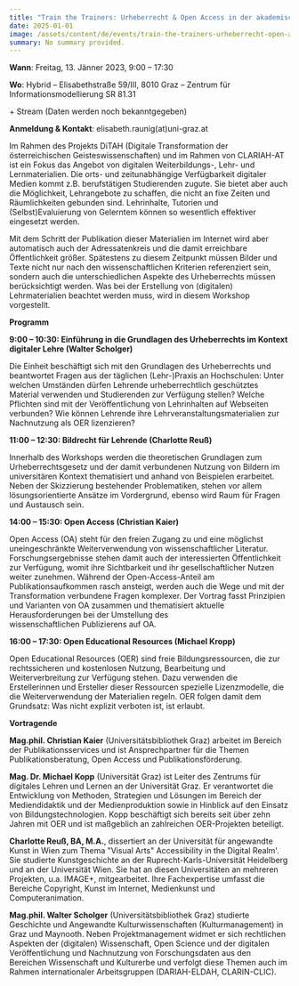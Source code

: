 ```yaml
---
title: "Train the Trainers: Urheberrecht & Open Access in der akademischen Lehre"
date: 2025-01-01
image: /assets/content/de/events/train-the-trainers-urheberrecht-open-access-in-der-akademischen-lehre/image.png
summary: No summary provided.
---
```


**Wann**: Freitag, 13. Jänner 2023, 9:00 – 17:30

**Wo**: Hybrid – Elisabethstraße 59/III, 8010 Graz – Zentrum für Informationsmodellierung SR 81.31

\+ Stream (Daten werden noch bekanntgegeben)

**Anmeldung & Kontakt**: elisabeth.raunig(at)uni-graz.at

Im Rahmen des Projekts DiTAH (Digitale Transformation der österreichischen Geisteswissenschaften) und im Rahmen von CLARIAH-AT ist ein Fokus das Angebot von digitalen Weiterbildungs-, Lehr- und Lernmaterialien. Die orts- und zeitunabhängige Verfügbarkeit digitaler Medien kommt z.B. berufstätigen Studierenden zugute. Sie bietet aber auch die Möglichkeit, Lehrangebote zu schaffen, die nicht an fixe Zeiten und Räumlichkeiten gebunden sind. Lehrinhalte, Tutorien und (Selbst)Evaluierung von Gelerntem können so wesentlich effektiver eingesetzt werden.

Mit dem Schritt der Publikation dieser Materialien im Internet wird aber automatisch auch der Adressatenkreis und die damit erreichbare Öffentlichkeit größer. Spätestens zu diesem Zeitpunkt müssen Bilder und Texte nicht nur nach den wissenschaftlichen Kriterien referenziert sein, sondern auch die unterschiedlichen Aspekte des Urheberrechts müssen berücksichtigt werden. Was bei der Erstellung von (digitalen) Lehrmaterialien beachtet werden muss, wird in diesem Workshop vorgestellt.

**Programm**

**9:00 – 10:30: Einführung in die Grundlagen des Urheberrechts im Kontext digitaler Lehre (Walter Scholger)**

Die Einheit beschäftigt sich mit den Grundlagen des Urheberrechts und beantwortet Fragen aus der täglichen (Lehr-)Praxis an Hochschulen: Unter welchen Umständen dürfen Lehrende urheberrechtlich geschütztes Material verwenden und Studierenden zur Verfügung stellen? Welche Pflichten sind mit der Veröffentlichung von Lehrinhalten auf Webseiten verbunden? Wie können Lehrende ihre Lehrveranstaltungsmaterialien zur Nachnutzung als OER lizenzieren?

**11:00 – 12:30: Bildrecht für Lehrende (Charlotte Reuß)**

Innerhalb des Workshops werden die theoretischen Grundlagen zum Urheberrechtsgesetz und der damit verbundenen Nutzung von Bildern im universitären Kontext thematisiert und anhand von Beispielen erarbeitet. Neben der Skizzierung bestehender Problematiken, stehen vor allem lösungsorientierte Ansätze im Vordergrund, ebenso wird Raum für Fragen und Austausch sein.

**14:00 – 15:30: Open Access (Christian Kaier)**

Open Access (OA) steht für den freien Zugang zu und eine möglichst uneingeschränkte Weiterverwendung von wissenschaftlicher Literatur. Forschungsergebnisse stehen damit auch der interessierten Öffentlichkeit zur Verfügung, womit ihre Sichtbarkeit und ihr gesellschaftlicher Nutzen weiter zunehmen. Während der Open-Access-Anteil am Publikationsaufkommen rasch ansteigt, werden auch die Wege und mit der Transformation verbundene Fragen komplexer. Der Vortrag fasst Prinzipien und Varianten von OA zusammen und thematisiert aktuelle Herausforderungen bei der Umstellung des\
wissenschaftlichen Publizierens auf OA.

**16:00 – 17:30: Open Educational Resources (Michael Kropp)**

Open Educational Resources (OER) sind freie Bildungsressourcen, die zur rechtssicheren und kostenlosen Nutzung, Bearbeitung und Weiterverbreitung zur Verfügung stehen. Dazu verwenden die Erstellerinnen und Ersteller dieser Ressourcen spezielle Lizenzmodelle, die die Weiterverwendung der Materialien regeln. OER folgen damit dem Grundsatz: Was nicht explizit verboten ist, ist erlaubt.

**Vortragende**

**Mag.phil. Christian Kaier** (Universitätsbibliothek Graz) arbeitet im Bereich der Publikationsservices und ist Ansprechpartner für die Themen Publikationsberatung, Open Access und Publikationsförderung.

**Mag. Dr. Michael Kopp** (Universität Graz) ist Leiter des Zentrums für digitales Lehren und Lernen an der Universität Graz. Er verantwortet die Entwicklung von Methoden, Strategien und Lösungen im Bereich der Mediendidaktik und der Medienproduktion sowie in Hinblick auf den Einsatz von Bildungstechnologien. Kopp beschäftigt sich bereits seit über zehn Jahren mit OER und ist maßgeblich an zahlreichen OER-Projekten beteiligt.

**Charlotte Reuß, BA, M.A.**, dissertiert an der Universität für angewandte Kunst in Wien zum Thema "Visual Arts" Accessibility in the Digital Realm'. Sie studierte Kunstgeschichte an der Ruprecht-Karls-Universität Heidelberg und an der Universität Wien. Sie hat an diesen Universitäten an mehreren Projekten, u.a. IMAGE+, mitgearbeitet. Ihre Fachexpertise umfasst die Bereiche Copyright, Kunst im Internet, Medienkunst und Computeranimation.

**Mag.phil. Walter Scholger** (Universitätsbibliothek Graz) studierte Geschichte und Angewandte Kulturwissenschaften (Kulturmanagement) in Graz und Maynooth. Neben Projektmanagement widmet er sich rechtlichen Aspekten der (digitalen) Wissenschaft, Open Science und der digitalen Veröffentlichung und Nachnutzung von Forschungsdaten aus den Bereichen Wissenschaft und Kulturerbe und verfolgt diese Themen auch im Rahmen internationaler Arbeitsgruppen (DARIAH-ELDAH, CLARIN-CLIC).
